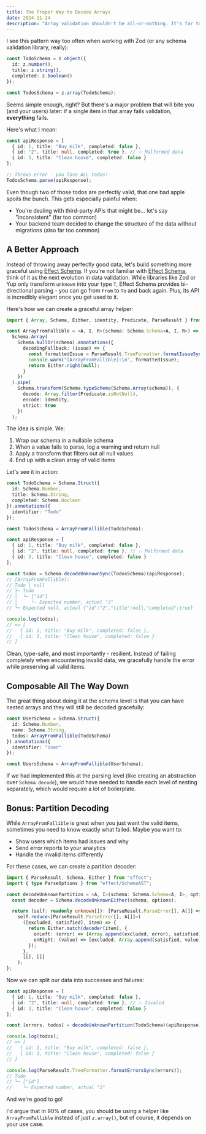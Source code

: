 ```yaml
---
title: The Proper Way to Decode Arrays
date: 2024-11-24
description: "Array validation shouldn't be all-or-nothing. It's far too common to blindly use z.array() and lose valid data when a single item fails validation. Let's see how to build a more graceful approach using Effect Schema."
---
```


I see this pattern way too often when working with Zod (or any schema validation library, really):

```ts
const TodoSchema = z.object({
  id: z.number(),
  title: z.string(),
  completed: z.boolean()
});

const TodosSchema = z.array(TodoSchema);
```

Seems simple enough, right? But there's a major problem that will bite you (and your users) later: if a single item in that array fails validation, **everything** fails.

Here's what I mean:

```ts
const apiResponse = [
  { id: 1, title: "Buy milk", completed: false },
  { id: "2", title: null, completed: true }, // 💥 Malformed data
  { id: 3, title: "Clean house", completed: false }
];

// Throws error - you lose ALL todos!
TodosSchema.parse(apiResponse);
```

Even though two of those todos are perfectly valid, that one bad apple spoils the bunch. This gets especially painful when:

- You're dealing with third-party APIs that might be... let's say "inconsistent" (far too common)
- Your backend team decided to change the structure of the data without migrations (also far too common)

## A Better Approach

Instead of throwing away perfectly good data, let's build something more graceful using [Effect Schema](https://effect.website/docs/schema/introduction/). If you're not familiar with [Effect Schema](https://effect.website/docs/schema/introduction/), think of it as the next evolution in data validation. While libraries like Zod or Yup only transform `unknown` into your type `T`, Effect Schema provides bi-directional parsing - you can go from `From` to `To` and back again. Plus, its API is incredibly elegant once you get used to it.

Here's how we can create a graceful array helper:

```ts
import { Array, Schema, Either, identity, Predicate, ParseResult } from "effect";

const ArrayFromFallible = <A, I, R>(schema: Schema.Schema<A, I, R>) =>
  Schema.Array(
    Schema.NullOr(schema).annotations({
      decodingFallback: (issue) => {
        const formattedIssue = ParseResult.TreeFormatter.formatIssueSync(issue);
        console.warn("[ArrayFromFallible]:\n", formattedIssue);
        return Either.right(null);
      }
    })
  ).pipe(
    Schema.transform(Schema.typeSchema(Schema.Array(schema)), {
      decode: Array.filter(Predicate.isNotNull),
      encode: identity,
      strict: true
    })
  );
```

The idea is simple. We:

1. Wrap our schema in a nullable schema
2. When a value fails to parse, log a warning and return null
3. Apply a transform that filters out all null values
4. End up with a clean array of valid items

Let's see it in action:

```ts
const TodoSchema = Schema.Struct({
  id: Schema.Number,
  title: Schema.String,
  completed: Schema.Boolean
}).annotations({
  identifier: "Todo"
});

const TodosSchema = ArrayFromFallible(TodoSchema);

const apiResponse = [
  { id: 1, title: "Buy milk", completed: false },
  { id: "2", title: null, completed: true }, // 💥 Malformed data
  { id: 3, title: "Clean house", completed: false }
];

const todos = Schema.decodeUnknownSync(TodosSchema)(apiResponse);
// [ArrayFromFallible]:
// Todo | null
// ├─ Todo
// │  └─ ["id"]
// │     └─ Expected number, actual "2"
// └─ Expected null, actual {"id":"2","title":null,"completed":true}

console.log(todos);
// => [
//   { id: 1, title: "Buy milk", completed: false },
//   { id: 3, title: "Clean house", completed: false }
// ]
```

Clean, type-safe, and most importantly - resilient. Instead of failing completely when encountering invalid data, we gracefully handle the error while preserving all valid items.

## Composable All The Way Down

The great thing about doing it at the schema level is that you can have nested arrays and they will still be decoded gracefully:

```ts
const UserSchema = Schema.Struct({
  id: Schema.Number,
  name: Schema.String,
  todos: ArrayFromFallible(TodoSchema)
}).annotations({
  identifier: "User"
});

const UsersSchema = ArrayFromFallible(UserSchema);
```

If we had implemented this at the parsing level (like creating an abstraction over `Schema.decode`), we would have needed to handle each level of nesting separately, which would require a lot of boilerplate.

## Bonus: Partition Decoding

While `ArrayFromFallible` is great when you just want the valid items, sometimes you need to know exactly what failed. Maybe you want to:

- Show users which items had issues and why
- Send error reports to your analytics
- Handle the invalid items differently

For these cases, we can create a partition decoder:

```ts
import { ParseResult, Schema, Either } from "effect";
import { type ParseOptions } from "effect/SchemaAST";

const decodeUnknownPartition = <A, I>(schema: Schema.Schema<A, I>, options?: ParseOptions) => {
  const decoder = Schema.decodeUnknownEither(schema, options);

  return (self: readonly unknown[]): [ParseResult.ParseError[], A[]] =>
    self.reduce<[ParseResult.ParseError[], A[]]>(
      ([excluded, satisfied], item) => {
        return Either.match(decoder(item), {
          onLeft: (error) => [Array.append(excluded, error), satisfied],
          onRight: (value) => [excluded, Array.append(satisfied, value)]
        });
      },
      [[], []]
    );
};
```

Now we can split our data into successes and failures:

```ts
const apiResponse = [
  { id: 1, title: "Buy milk", completed: false },
  { id: "2", title: null, completed: true }, // 💥 Invalid
  { id: 3, title: "Clean house", completed: false }
];

const [errors, todos] = decodeUnknownPartition(TodoSchema)(apiResponse);

console.log(todos);
// => [
//   { id: 1, title: "Buy milk", completed: false },
//   { id: 3, title: "Clean house", completed: false }
// ]

console.log(ParseResult.TreeFormatter.formatErrorsSync(errors));
// Todo
// └─ ["id"]
//    └─ Expected number, actual "2"
```

And we're good to go!

I'd argue that in 90% of cases, you should be using a helper like `ArrayFromFallible` instead of just `z.array()`, but of course, it depends on your use case.
